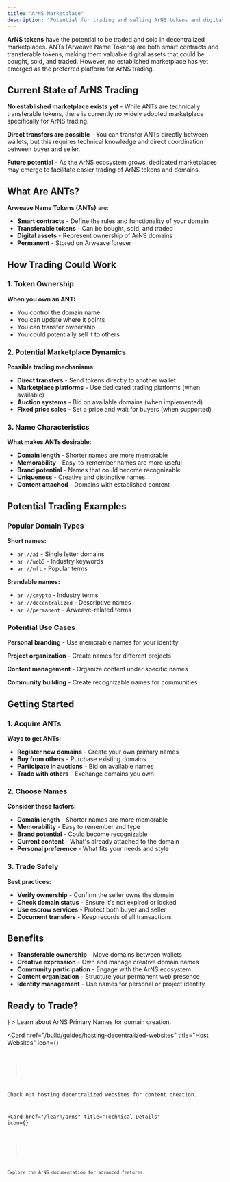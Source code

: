 ```yaml
---
title: "ArNS Marketplace"
description: "Potential for trading and selling ArNS tokens and digital assets in decentralized marketplaces"
---
```



**ArNS tokens** have the potential to be traded and sold in decentralized marketplaces. ANTs (Arweave Name Tokens) are both smart contracts and transferable tokens, making them valuable digital assets that could be bought, sold, and traded. However, no established marketplace has yet emerged as the preferred platform for ArNS trading.

## Current State of ArNS Trading

**No established marketplace exists yet** - While ANTs are technically transferable tokens, there is currently no widely adopted marketplace specifically for ArNS trading.

**Direct transfers are possible** - You can transfer ANTs directly between wallets, but this requires technical knowledge and direct coordination between buyer and seller.

**Future potential** - As the ArNS ecosystem grows, dedicated marketplaces may emerge to facilitate easier trading of ArNS tokens and domains.

## What Are ANTs?

**Arweave Name Tokens (ANTs)** are:

- **Smart contracts** - Define the rules and functionality of your domain
- **Transferable tokens** - Can be bought, sold, and traded
- **Digital assets** - Represent ownership of ArNS domains
- **Permanent** - Stored on Arweave forever

## How Trading Could Work

### 1. Token Ownership

**When you own an ANT:**

- You control the domain name
- You can update where it points
- You can transfer ownership
- You could potentially sell it to others

### 2. Potential Marketplace Dynamics

**Possible trading mechanisms:**

- **Direct transfers** - Send tokens directly to another wallet
- **Marketplace platforms** - Use dedicated trading platforms (when available)
- **Auction systems** - Bid on available domains (when implemented)
- **Fixed price sales** - Set a price and wait for buyers (when supported)

### 3. Name Characteristics

**What makes ANTs desirable:**

- **Domain length** - Shorter names are more memorable
- **Memorability** - Easy-to-remember names are more useful
- **Brand potential** - Names that could become recognizable
- **Uniqueness** - Creative and distinctive names
- **Content attached** - Domains with established content

## Potential Trading Examples

### Popular Domain Types

**Short names:**

- `ar://ai` - Single letter domains
- `ar://web3` - Industry keywords
- `ar://nft` - Popular terms

**Brandable names:**

- `ar://crypto` - Industry terms
- `ar://decentralized` - Descriptive names
- `ar://permanent` - Arweave-related terms

### Potential Use Cases

**Personal branding** - Use memorable names for your identity

**Project organization** - Create names for different projects

**Content management** - Organize content under specific names

**Community building** - Create recognizable names for communities

## Getting Started

### 1. Acquire ANTs

**Ways to get ANTs:**

- **Register new domains** - Create your own primary names
- **Buy from others** - Purchase existing domains
- **Participate in auctions** - Bid on available names
- **Trade with others** - Exchange domains you own

### 2. Choose Names

**Consider these factors:**

- **Domain length** - Shorter names are more memorable
- **Memorability** - Easy to remember and type
- **Brand potential** - Could become recognizable
- **Current content** - What's already attached to the domain
- **Personal preference** - What fits your needs and style

### 3. Trade Safely

**Best practices:**

- **Verify ownership** - Confirm the seller owns the domain
- **Check domain status** - Ensure it's not expired or locked
- **Use escrow services** - Protect both buyer and seller
- **Document transfers** - Keep records of all transactions

## Benefits

- **Transferable ownership** - Move domains between wallets
- **Creative expression** - Own and manage creative domain names
- **Community participation** - Engage with the ArNS ecosystem
- **Content organization** - Structure your permanent web presence
- **Identity management** - Use names for personal or project identity

## Ready to Trade?

<Cards>
  <Card 
    href="/build/guides/arns-primary-names" 
    title="Create Domains"
    icon={<Globe />}
  >
    Learn about ArNS Primary Names for domain creation.
  </Card>

<Card
  href="/build/guides/hosting-decentralized-websites"
  title="Host Websites"
  icon={<Code />}
>
  Check out hosting decentralized websites for content creation.
</Card>

  <Card 
    href="/learn/arns" 
    title="Technical Details"
    icon={<Book />}
  >
    Explore the ArNS documentation for advanced features.
  </Card>
</Cards>
